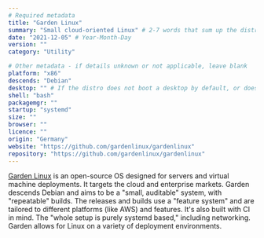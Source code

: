 ```yaml
---
# Required metadata
title: "Garden Linux"
summary: "Small cloud-oriented Linux" # 2-7 words that sum up the distribution
date: "2021-12-05" # Year-Month-Day
version: ""
category: "Utility"

# Other metadata - if details unknown or not applicable, leave blank
platform: "x86"
descends: "Debian"
desktop: "" # If the distro does not boot a desktop by default, or doesn't ship one, leave 'desktop' blank
shell: "bash"
packagemgr: ""
startup: "systemd"
size: ""
browser: ""
licence: ""
origin: "Germany"
website: "https://github.com/gardenlinux/gardenlinux"
repository: "https://github.com/gardenlinux/gardenlinux"
---
```


[Garden Linux](https://github.com/gardenlinux/gardenlinux) is an open-source OS designed for servers and virtual machine deployments. It targets the cloud and enterprise markets. Garden descends Debian and aims to be a "small, auditable" system, with "repeatable" builds. The releases and builds use a "feature system" and are tailored to different platforms (like AWS) and features. It's also built with CI in mind. The "whole setup is purely systemd based," including networking. Garden allows for Linux on a variety of deployment environments.
